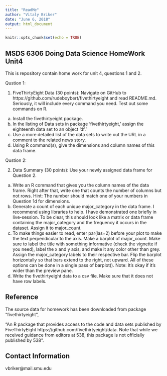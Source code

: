 ```yaml
---
title: "ReadMe"
author: "Vitaly Briker"
date: "June 6, 2018"
output: html_document
---
```


```r
knitr::opts_chunk$set(echo = TRUE)
```

## MSDS 6306 Doing Data Science HomeWork Unit4

This is repository contain home work for unit 4, questions 1 and 2.


Qustion 1:

1. FiveThirtyEight Data (30 points): Navigate on GitHub to
https://github.com/rudeboybert/fivethirtyeight and read README.md. Seriously, it will
include every command you need. Test out some commands on R.
a. Install the fivethirtyeight package.
b. In the listing of Data sets in package ‘fivethirtyeight,’ assign the eighteenth data set to
an object ‘df.’
c. Use a more detailed list of the data sets to write out the URL in a comment to the
related news story.
d. Using R command(s), give the dimensions and column names of this data frame.

Qustion 2:

2. Data Summary (30 points): Use your newly assigned data frame for Question 2.
a. Write an R command that gives you the column names of the data frame. Right after
that, write one that counts the number of columns but not rows. Hint: The number
should match one of your numbers in Question 1d for dimensions.
b. Generate a count of each unique major_category in the data frame. I recommend using
libraries to help. I have demonstrated one briefly in live-session. To be clear, this
should look like a matrix or data frame containing the major_category and the
frequency it occurs in the dataset. Assign it to major_count.
c. To make things easier to read, enter par(las=2) before your plot to make the text
perpendicular to the axis. Make a barplot of major_count. Make sure to label the title
with something informative (check the vignette if you need), label the x and y axis, and
make it any color other than grey. Assign the major_category labels to their respective
bar. Flip the barplot horizontally so that bars extend to the right, not upward. All of
these options can be done in a single pass of barplot(). Note: It’s okay if it’s wider than
the preview pane.
d. Write the fivethirtyeight data to a csv file. Make sure that it does not have row labels.

## Reference

The source data for homework has been downloaded from package "fivethirtyeight",

"An R package that provides access to the code and data sets published by FiveThirtyEight https://github.com/fivethirtyeight/data. Note that while we received guidance from editors at 538, this package is not officially published by 538".



## Contact Information
vbriker@mail.smu.edu
